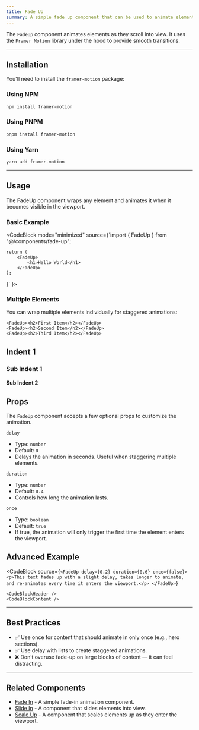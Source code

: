 ```yaml
---
title: Fade Up
summary: A simple fade up component that can be used to animate elements as they enter the viewport.
---
```


The `FadeUp` component animates elements as they scroll into view. It uses the `Framer Motion` library under the hood to provide smooth transitions.

---

## Installation

You'll need to install the `framer-motion` package:

### Using NPM

```bash
npm install framer-motion
```

### Using PNPM

```bash
pnpm install framer-motion
```

### Using Yarn

```bash
yarn add framer-motion
```

---

## Usage

The FadeUp component wraps any element and animates it when it becomes visible in the viewport.

### Basic Example

<CodeBlock 
mode="minimized"
source={`import { FadeUp } from "@/components/fade-up";

	return (
		<FadeUp>
			<h1>Hello World</h1>
		</FadeUp>
	);
}`
}>
	<CodeBlockHeader />
	<CodeBlockContent />
</CodeBlock>

### Multiple Elements

You can wrap multiple elements individually for staggered animations:

```tsx
<FadeUp><h2>First Item</h2></FadeUp>
<FadeUp><h2>Second Item</h2></FadeUp>
<FadeUp><h2>Third Item</h2></FadeUp>
```

## Indent 1

### Sub Indent 1

#### Sub Indent 2

## Props

The `FadeUp` component accepts a few optional props to customize the animation.

`delay`

- Type: `number`
- Default: `0`
- Delays the animation in seconds. Useful when staggering multiple elements.

`duration`

- Type: `number`
- Default: `0.4`
- Controls how long the animation lasts.

`once`

- Type: `boolean`
- Default: `true`
- If true, the animation will only trigger the first time the element enters the viewport.

## Advanced Example

<CodeBlock
	source={`
<FadeUp delay={0.2} duration={0.6} once={false}>
	<p>This text fades up with a slight delay, takes longer to animate, and re-animates every time it enters the viewport.</p>
</FadeUp>
`}
>
	<CodeBlockHeader />
	<CodeBlockContent />
</CodeBlock>

---

## Best Practices

- ✅ Use once for content that should animate in only once (e.g., hero sections).
- ✅ Use delay with lists to create staggered animations.
- ❌ Don’t overuse fade-up on large blocks of content — it can feel distracting.

---

## Related Components

- [Fade In](/components/fade-in) - A simple fade-in animation component.
- [Slide In](/components/slide-in) - A component that slides elements into view.
- [Scale Up](/components/scale-up) - A component that scales elements up as they enter the viewport.
